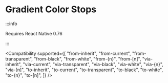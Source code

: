 
# Gradient Color Stops

:::info

Requires React Native 0.76

:::

<Compatibility
  supported={[
    "from-inherit",
    "from-current",
    "from-transparent",
    "from-black",
    "from-white",
    "from-{n}",
    "from-[n]",
    "via-inherit",
    "via-current",
    "via-transparent",
    "via-black",
    "via-white",
    "via-{n}",
    "via-[n]",
    "to-inherit",
    "to-current",
    "to-transparent",
    "to-black",
    "to-white",
    "to-{n}",
    "to-[n]",
  ]}
/>
